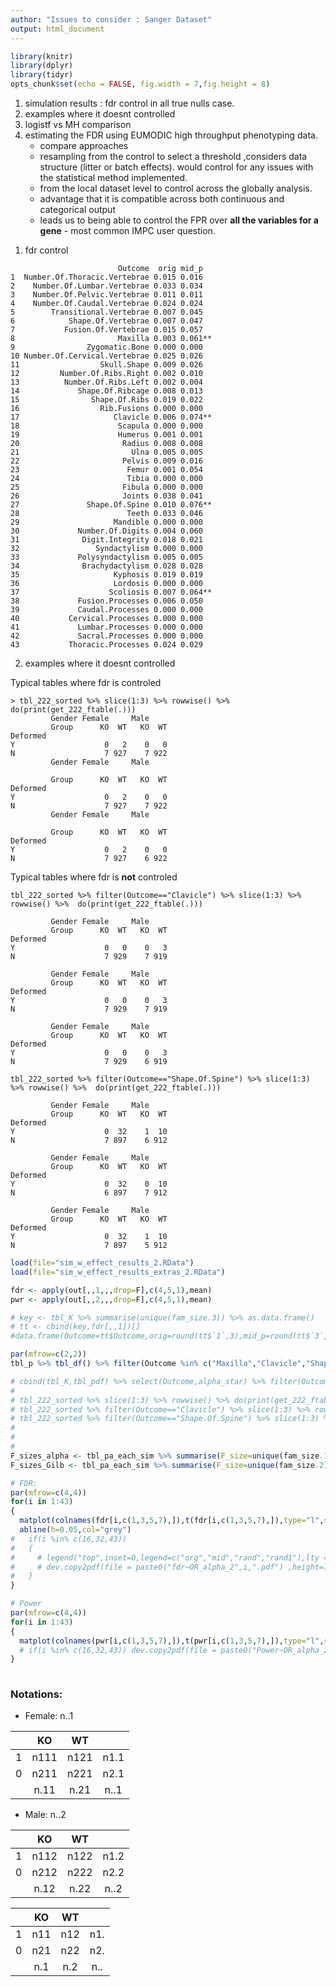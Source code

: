 ```yaml
---
author: "Issues to consider : Sanger Dataset"
output: html_document
---
```


```r
library(knitr)
library(dplyr)
library(tidyr)
opts_chunk$set(echo = FALSE, fig.width = 7,fig.height = 8)
```

1. simulation results : fdr control in all true nulls case.
2. examples where it doesnt controlled
3. logistf vs MH comparison
4. estimating the FDR using EUMODIC high throughput phenotyping data.
    * compare approaches
    * resampling from the control to select a threshold ,considers data structure (litter or batch effects). would control for any issues with the statistical method implemented.
    * from the local dataset level to control across the globally analysis.
    * advantage that it is compatible across both continuous and categorical output 
    * leads us to being able to control the FPR over __all the variables for a gene__ - most common IMPC user question.
  
(1) fdr control

```
                        Outcome  orig mid_p
1  Number.Of.Thoracic.Vertebrae 0.015 0.016
2    Number.Of.Lumbar.Vertebrae 0.033 0.034
3    Number.Of.Pelvic.Vertebrae 0.011 0.011
4    Number.Of.Caudal.Vertebrae 0.024 0.024
5        Transitional.Vertebrae 0.007 0.045
6            Shape.Of.Vertebrae 0.007 0.047
7           Fusion.Of.Vertebrae 0.015 0.057
8                       Maxilla 0.003 0.061**
9                Zygomatic.Bone 0.000 0.000
10 Number.Of.Cervical.Vertebrae 0.025 0.026
11                  Skull.Shape 0.009 0.026
12         Number.Of.Ribs.Right 0.002 0.010
13          Number.Of.Ribs.Left 0.002 0.004
14             Shape.Of.Ribcage 0.008 0.013
15                Shape.Of.Ribs 0.019 0.022
16                  Rib.Fusions 0.000 0.000
17                     Clavicle 0.006 0.074**
18                      Scapula 0.000 0.000
19                      Humerus 0.001 0.001
20                       Radius 0.008 0.008
21                         Ulna 0.005 0.005
22                       Pelvis 0.009 0.016
23                        Femur 0.001 0.054
24                        Tibia 0.000 0.000
25                       Fibula 0.000 0.000
26                       Joints 0.038 0.041
27               Shape.Of.Spine 0.010 0.076**
28                        Teeth 0.033 0.046
29                     Mandible 0.000 0.000
30             Number.Of.Digits 0.004 0.060
31              Digit.Integrity 0.018 0.021
32                 Syndactylism 0.000 0.000
33             Polysyndactylism 0.005 0.005
34              Brachydactylism 0.028 0.028
35                     Kyphosis 0.019 0.019
36                     Lordosis 0.000 0.000
37                    Scoliosis 0.007 0.064**
38             Fusion.Processes 0.006 0.050
39             Caudal.Processes 0.000 0.000
40           Cervical.Processes 0.000 0.000
41             Lumbar.Processes 0.000 0.000
42             Sacral.Processes 0.000 0.000
43           Thoracic.Processes 0.024 0.029
```

(2) examples where it doesnt controlled

Typical tables where fdr is controled

```
> tbl_222_sorted %>% slice(1:3) %>% rowwise() %>% do(print(get_222_ftable(.)))
         Gender Female     Male    
         Group      KO  WT   KO  WT
Deformed                           
Y                    0   2    0   0
N                    7 927    7 922
         Gender Female     Male    

         Group      KO  WT   KO  WT
Deformed                           
Y                    0   2    0   0
N                    7 927    7 922
         Gender Female     Male    

         Group      KO  WT   KO  WT
Deformed                           
Y                    0   2    0   0
N                    7 927    6 922
```
Typical tables where fdr is __not__ controled

```
tbl_222_sorted %>% filter(Outcome=="Clavicle") %>% slice(1:3) %>% rowwise() %>%  do(print(get_222_ftable(.)))

         Gender Female     Male    
         Group      KO  WT   KO  WT
Deformed                           
Y                    0   0    0   3
N                    7 929    7 919

         Gender Female     Male    
         Group      KO  WT   KO  WT
Deformed                           
Y                    0   0    0   3
N                    7 929    7 919

         Gender Female     Male    
         Group      KO  WT   KO  WT
Deformed                           
Y                    0   0    0   3
N                    7 929    6 919

tbl_222_sorted %>% filter(Outcome=="Shape.Of.Spine") %>% slice(1:3) %>% rowwise() %>%  do(print(get_222_ftable(.)))

         Gender Female     Male    
         Group      KO  WT   KO  WT
Deformed                           
Y                    0  32    1  10
N                    7 897    6 912

         Gender Female     Male    
         Group      KO  WT   KO  WT
Deformed                           
Y                    0  32    0  10
N                    6 897    7 912

         Gender Female     Male    
         Group      KO  WT   KO  WT
Deformed                           
Y                    0  32    1  10
N                    7 897    5 912
```

```r
load(file="sim_w_effect_results_2.RData")
load(file="sim_w_effect_results_extras_2.RData")

fdr <- apply(out[,,1,,,drop=F],c(4,5,1),mean)
pwr <- apply(out[,,2,,,drop=F],c(4,5,1),mean)

# key <- tbl_K %>% summarise(unique(fam_size.3)) %>% as.data.frame()
# tt <- cbind(key,fdr[,,1])[]
#data.frame(Outcome=tt$Outcome,orig=round(tt$`1`,3),mid_p=round(tt$`3`,3))

par(mfrow=c(2,2))
tbl_p %>% tbl_df() %>% filter(Outcome %in% c("Maxilla","Clavicle","Shape.Of.Spine","Scoliosis")) %>% group_by(Outcome) %>% do(plot(sort(.$p),pch="."))

# cbind(tbl_K,tbl_pdf) %>% select(Outcome,alpha_star) %>% filter(Outcome %in% c("Maxilla","Clavicle","Shape.Of.Spine","Scoliosis")) %>% group_by(Outcome) %>% do(plot(sort(.$alpha_star),pch="."))
# 
# tbl_222_sorted %>% slice(1:3) %>% rowwise() %>% do(print(get_222_ftable(.)))
# tbl_222_sorted %>% filter(Outcome=="Clavicle") %>% slice(1:3) %>% rowwise() %>%  do(print(get_222_ftable(.)))
# tbl_222_sorted %>% filter(Outcome=="Shape.Of.Spine") %>% slice(1:3) %>% rowwise() %>%  do(print(get_222_ftable(.)))
# 
# 
# 
F_sizes_alpha <- tbl_pa_each_sim %>% summarise(F_size=unique(fam_size.1)) %>% dplyr::select(F_size)
F_sizes_Gilb <- tbl_pa_each_sim %>% summarise(F_size=unique(fam_size.2)) %>% dplyr::select(F_size)
```

```r
# FDR:
par(mfrow=c(4,4))
for(i in 1:43)
{
  matplot(colnames(fdr[i,c(1,3,5,7),]),t(fdr[i,c(1,3,5,7),]),type="l",sub=paste0("Outcome " ,i," |F|=",F_sizes_alpha[i,1]),xlab="Odds Ratio",ylab="fdr",ylim = c(0,0.07))
  abline(h=0.05,col="grey")
#   if(i %in% c(16,32,43))
#   {
#     # legend("top",inset=0,legend=c("org","mid","rand","rand1"),lty = 1:4,col = 1:4, horiz = TRUE,lwd=2, cex=.5,)
#     # dev.copy2pdf(file = paste0("fdr~OR_alpha_2",i,".pdf") ,height=11,width=11)
#   }
}

# Power
par(mfrow=c(4,4))
for(i in 1:43)
{
  matplot(colnames(pwr[i,c(1,3,5,7),]),t(pwr[i,c(1,3,5,7),]),type="l",sub=paste0("Outcome " ,i," |F|=",F_sizes_alpha[i,1]),xlab="Odds Ratio",ylab="Avg. Power",ylim = c(0,0.2))
  # if(i %in% c(16,32,43)) dev.copy2pdf(file = paste0("Power~OR_alpha_2",i,".pdf") ,height=11,width=11)
}
          
```

### Notations:

* Female: n..1

|  |KO  |WT  |    |
|--|:--:|:--:|:--:|
|1 |n111|n121|n1.1|
|0 |n211|n221|n2.1|
|  |n.11|n.21|n..1|

* Male: n..2

|  |KO  |WT  |    |
|--|:--:|:--:|:--:|
|1 |n112|n122|n1.2|
|0 |n212|n222|n2.2|
|  |n.12|n.22|n..2|

|  |KO |WT |   |
|--|:-:|:-:|:-:|
|1 |n11|n12|n1.|
|0 |n21|n22|n2.|
|  |n.1|n.2|n..|

